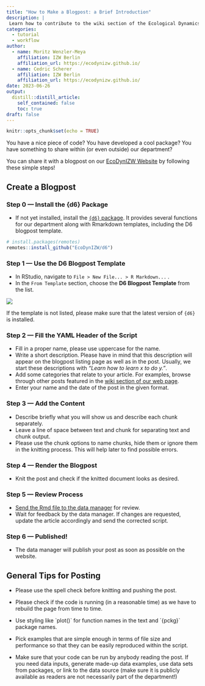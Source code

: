 ```yaml
---
title: "How to Make a Blogpost: a Brief Introduction"
description: |
 Learn how to contribute to the wiki section of the Ecological Dynamics Department webpage. If you think you have an important information, script, package or just a piece of code that might be interesting for your colleagues, consider to turn it into a blogpost for our webpage.
categories:
  - tutorial
  - workflow
author:
  - name: Moritz Wenzler-Meya
    affiliation: IZW Berlin
    affiliation_url: https://ecodynizw.github.io/
  - name: Cedric Scherer
    affiliation: IZW Berlin
    affiliation_url: https://ecodynizw.github.io/
date: 2023-06-26
output:
  distill::distill_article:
    self_contained: false
    toc: true
draft: false
---
```


```r
knitr::opts_chunk$set(echo = TRUE)
```

You have a nice piece of code? You have developed a cool package? You have something to share within (or even outside) our department?
  
You can share it with a blogpost on our [EcoDynIZW Website](https://ecodynizw.github.io) by following these simple steps!

## Create a Blogpost

### Step 0 --- Install the {d6} Package

  - If not yet installed, install the [`{d6}` package](https://github.com/ecodynizw/d6). It provides several functions for our department along with Rmarkdown templates, including the D6 blogpost template.
  
```r
# install.packages(remotes)
remotes::install_github("EcoDynIZW/d6")
```

### Step 1 --- Use the D6 Blogpost Template

  - In RStudio, navigate to `File > New File... > R Markdown...` .
  - In the `From Template` section, choose the **D6 Blogpost Template** from the list.
  
  ![](man/howtopost-1.png) 
  
<aside>
If the template is not listed, please make sure that the latest version of `{d6}` is installed.
</aside>

### Step 2 --- Fill the YAML Header of the Script 

  - Fill in a proper name, please use uppercase for the name.   
  - Write a short description. Please have in mind that this description will appear on the blogpost listing page as well as in the post. Usually, we start these descriptions with *"Learn how to learn x to do y."*.
  - Add some categories that relate to your article. For examples, browse through other posts featured in the [wiki section of our web page](https://ecodynizw.github.io/coding.html).
  - Enter your name and the date of the post in the given format.
  
### Step 3 --- Add the Content

  - Describe briefly what you will show us and describe each chunk separately. 
  - Leave a line of space between text and chunk for separating text and chunk output.
  - Please use the chunk options to name chunks, hide them or ignore them in the knitting process. This will help later to find possible errors.
  
### Step 4 --- Render the Blogpost

  - Knit the post and check if the knitted document looks as desired.

### Step 5 --- Review Process

  - [Send the Rmd file to the data manager](mailto:wenzler@izw-berlin.de) for review.
  - Wait for feedback by the data manager. If changes are requested, update the article accordingly and send the corrected script.

### Step 6 --- Published!
  
  - The data manager will publish your post as soon as possible on the website.

## General Tips for Posting

- Please use the spell check before knitting and pushing the post.

- Please check if the code is running (in a reasonable time) as we have to rebuild the page from time to time.

- Use styling like \`plot()\` for function names in the text and \`{pckg}\` package names.

- Pick examples that are simple enough in terms of file size and performance so that they can be easily reproduced within the script.

- Make sure that your code can be run by anybody reading the post. If you need data inputs, generate made-up data examples, use data sets from packages, or link to the data source (make sure it is publicly available as readers are not necessarily part of the department!)
